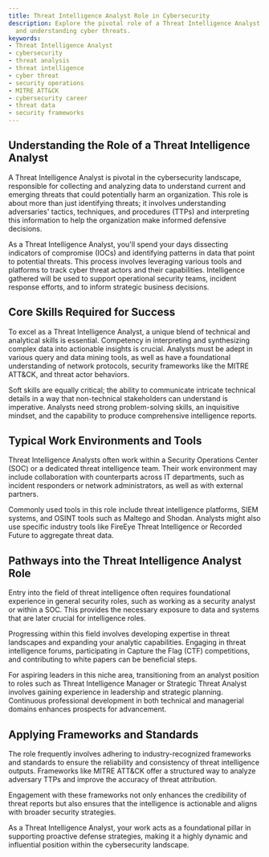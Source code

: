 ```yaml
---
title: Threat Intelligence Analyst Role in Cybersecurity
description: Explore the pivotal role of a Threat Intelligence Analyst in identifying
  and understanding cyber threats.
keywords:
- Threat Intelligence Analyst
- cybersecurity
- threat analysis
- threat intelligence
- cyber threat
- security operations
- MITRE ATT&CK
- cybersecurity career
- threat data
- security frameworks
---
```


## Understanding the Role of a Threat Intelligence Analyst

A Threat Intelligence Analyst is pivotal in the cybersecurity landscape, responsible for collecting and analyzing data to understand current and emerging threats that could potentially harm an organization. This role is about more than just identifying threats; it involves understanding adversaries' tactics, techniques, and procedures (TTPs) and interpreting this information to help the organization make informed defensive decisions.

As a Threat Intelligence Analyst, you'll spend your days dissecting indicators of compromise (IOCs) and identifying patterns in data that point to potential threats. This process involves leveraging various tools and platforms to track cyber threat actors and their capabilities. Intelligence gathered will be used to support operational security teams, incident response efforts, and to inform strategic business decisions.

## Core Skills Required for Success

To excel as a Threat Intelligence Analyst, a unique blend of technical and analytical skills is essential. Competency in interpreting and synthesizing complex data into actionable insights is crucial. Analysts must be adept in various query and data mining tools, as well as have a foundational understanding of network protocols, security frameworks like the MITRE ATT&CK, and threat actor behaviors. 

Soft skills are equally critical; the ability to communicate intricate technical details in a way that non-technical stakeholders can understand is imperative. Analysts need strong problem-solving skills, an inquisitive mindset, and the capability to produce comprehensive intelligence reports.

## Typical Work Environments and Tools

Threat Intelligence Analysts often work within a Security Operations Center (SOC) or a dedicated threat intelligence team. Their work environment may include collaboration with counterparts across IT departments, such as incident responders or network administrators, as well as with external partners.

Commonly used tools in this role include threat intelligence platforms, SIEM systems, and OSINT tools such as Maltego and Shodan. Analysts might also use specific industry tools like FireEye Threat Intelligence or Recorded Future to aggregate threat data.

## Pathways into the Threat Intelligence Analyst Role

Entry into the field of threat intelligence often requires foundational experience in general security roles, such as working as a security analyst or within a SOC. This provides the necessary exposure to data and systems that are later crucial for intelligence roles.

Progressing within this field involves developing expertise in threat landscapes and expanding your analytic capabilities. Engaging in threat intelligence forums, participating in Capture the Flag (CTF) competitions, and contributing to white papers can be beneficial steps.

For aspiring leaders in this niche area, transitioning from an analyst position to roles such as Threat Intelligence Manager or Strategic Threat Analyst involves gaining experience in leadership and strategic planning. Continuous professional development in both technical and managerial domains enhances prospects for advancement.

## Applying Frameworks and Standards

The role frequently involves adhering to industry-recognized frameworks and standards to ensure the reliability and consistency of threat intelligence outputs. Frameworks like MITRE ATT&CK offer a structured way to analyze adversary TTPs and improve the accuracy of threat attribution.

Engagement with these frameworks not only enhances the credibility of threat reports but also ensures that the intelligence is actionable and aligns with broader security strategies.

As a Threat Intelligence Analyst, your work acts as a foundational pillar in supporting proactive defense strategies, making it a highly dynamic and influential position within the cybersecurity landscape.